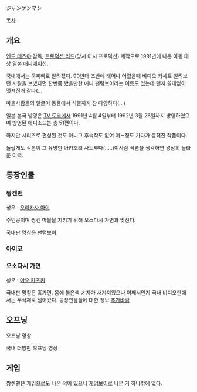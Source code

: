 ジャンケンマン

[[목차]]
== 개요 ==
[[엔도 테츠야]] 감독, [[프로덕션 리드]](당시 아시 프로덕션) 제작으로 1991년에 나온 아동 대상 일본 [[애니메이션]].

국내에서는 묵찌빠로 알려졌다. 90년대 초반에 태어나 어렸을때 비디오 카세트 빌려보던 시절을 보냈다면 한번쯤 봤을만한 애니.팬텀보이라는 이름도 있는데 왠지 쓸대없이 멋져진거 같다(...

마을사람들의 얼굴이 동물에서 식물까지 참 다양하다(...) 

일본 본국 방영은 [[TV 도쿄]]에서 1991년 4월 4일부터 1992년 3월 26일까지 방영하였으며 방영된 에피소드는 총 51편이다.

하지만 시리즈로 편성된 것도 아니고 후속작도 없어 어느정도 가다가 묻혀진 작품이다.

놀랍게도 각본이 그 유명한 아카호리 사토루다(.....)이사람 작품을 생각하면 굉장히 놀라운 이력.

== 등장인물 ==
=== 짱켄맨 ===
성우 : [[오리카사 아이]]

주인공이며 짱켄 마을을 지키기 위해 오소다시 가면과 맞선다.

국내판 명칭은 팬텀보이.

=== 아이코 ===

=== 오소다시 가면 ===
성우 : [[야오 카즈키]]

국내판 명칭은 흑가면. 몸에 붉은색 オ자가 새겨져있으나 어째서인지 국내 비디오판에서는 무삭제로 넘어갔다.
등장인물들에 대한 정보 [[추가바람]]

== 오프닝 ==
{{{#!html
<object width="425" height="349"><param name="movie" value="http://www.youtube.com/v/j8NafIRKPjw?version=3&amp;hl=ko_KR"></param><param name="allowFullScreen" value="true"></param><param name="allowscriptaccess" value="always"></param><embed src="http://www.youtube.com/v/j8NafIRKPjw?version=3&amp;hl=ko_KR" type="application/x-shockwave-flash" width="425" height="349" allowscriptaccess="always" allowfullscreen="true"></embed></object>
}}}

오프닝 영상

{{{#!html
<object width="425" height="349"><param name="movie" value="http://www.youtube.com/v/at1eHAAcQT4?version=3&amp;hl=ko_KR"></param><param name="allowFullScreen" value="true"></param><param name="allowscriptaccess" value="always"></param><embed src="http://www.youtube.com/v/at1eHAAcQT4?version=3&amp;hl=ko_KR" type="application/x-shockwave-flash" width="425" height="349" allowscriptaccess="always" allowfullscreen="true"></embed></object>
}}}

국내 더빙판 오프닝 영상


== 게임 ==
짱켄맨은 게임으로도 나온 적이 있으나 [[게임보이]]로 나온 거 하나밖에 없다.


